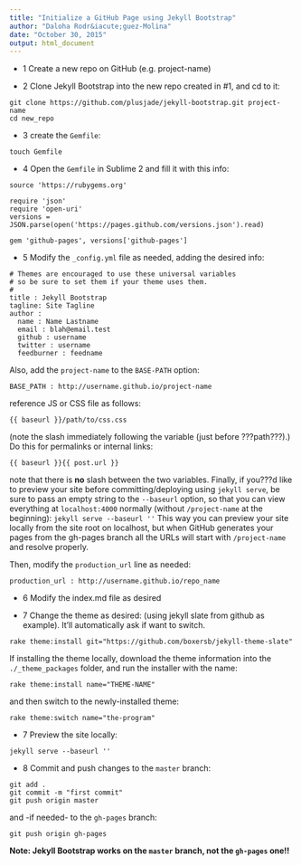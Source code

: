 ```yaml
---
title: "Initialize a GitHub Page using Jekyll Bootstrap"
author: "Daloha Rodr&iacute;guez-Molina"
date: "October 30, 2015"
output: html_document
---
```


* 1 Create a new repo on GitHub (e.g. project-name)

* 2 Clone Jekyll Bootstrap into the new repo created in #1, and cd to it:
```
git clone https://github.com/plusjade/jekyll-bootstrap.git project-name
cd new_repo
```

* 3 create the `Gemfile`:
```
touch Gemfile
```

* 4 Open the `Gemfile` in Sublime 2 and fill it with this info:
```
source 'https://rubygems.org'

require 'json'
require 'open-uri'
versions = JSON.parse(open('https://pages.github.com/versions.json').read)

gem 'github-pages', versions['github-pages']
```

* 5 Modify the `_config.yml` file as needed, adding the desired info:
```
# Themes are encouraged to use these universal variables 
# so be sure to set them if your theme uses them.
#
title : Jekyll Bootstrap
tagline: Site Tagline
author :
  name : Name Lastname
  email : blah@email.test
  github : username
  twitter : username
  feedburner : feedname
```
Also, add the `project-name` to the `BASE-PATH` option:
```
BASE_PATH : http://username.github.io/project-name
```
reference JS or CSS file as follows:
```
{{ baseurl }}/path/to/css.css
```
(note the slash immediately following the variable (just before ???path???).)
Do this for permalinks or internal links:
```
{{ baseurl }}{{ post.url }}
```
note that there is **no** slash between the two variables.
Finally, if you???d like to preview your site before committing/deploying using `jekyll serve`, be sure to pass an empty string to the `--baseurl` option, so that you can view everything at `localhost:4000` normally (without `/project-name` at the beginning): `jekyll serve --baseurl ''`
This way you can preview your site locally from the site root on localhost, but when GitHub generates your pages from the gh-pages branch all the URLs will start with `/project-name` and resolve properly.

Then, modify the `production_url` line as needed:
```
production_url : http://username.github.io/repo_name
```

* 6 Modify the index.md file as desired

* 7 Change the theme as desired: (using jekyll slate from github as example). It'll automatically ask if want to switch.
```
rake theme:install git="https://github.com/boxersb/jekyll-theme-slate"
```
If installing the theme locally, download the theme information into the `./_theme_packages` folder, and run the installer with the name:
```
rake theme:install name="THEME-NAME"
```
and then switch to the newly-installed theme:
```
rake theme:switch name="the-program"
```

* 7 Preview the site locally:
```
jekyll serve --baseurl ''
```

* 8 Commit and push changes to the `master` branch:
```
git add .
git commit -m "first commit"
git push origin master
```
and -if needed- to the `gh-pages` branch:
```
git push origin gh-pages
```
**Note: Jekyll Bootstrap works on the `master` branch, not the `gh-pages` one!!**


